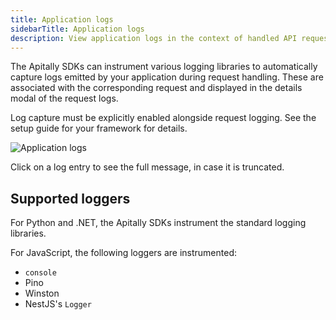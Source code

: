 ```yaml
---
title: Application logs
sidebarTitle: Application logs
description: View application logs in the context of handled API requests.
---
```


The Apitally SDKs can instrument various logging libraries to automatically capture logs emitted by your application during request handling.
These are associated with the corresponding request and displayed in the details modal of the request logs.

Log capture must be explicitly enabled alongside request logging. See the setup guide for your framework for details.

<img src="https://assets.apitally.io/docs/2025-08-26/request-log-item-logs.webp" alt="Application logs" className="rounded-xl" />

<Tip>Click on a log entry to see the full message, in case it is truncated.</Tip>

## Supported loggers

For Python and .NET, the Apitally SDKs instrument the standard logging libraries.

For JavaScript, the following loggers are instrumented:

- `console`
- Pino
- Winston
- NestJS's `Logger`
